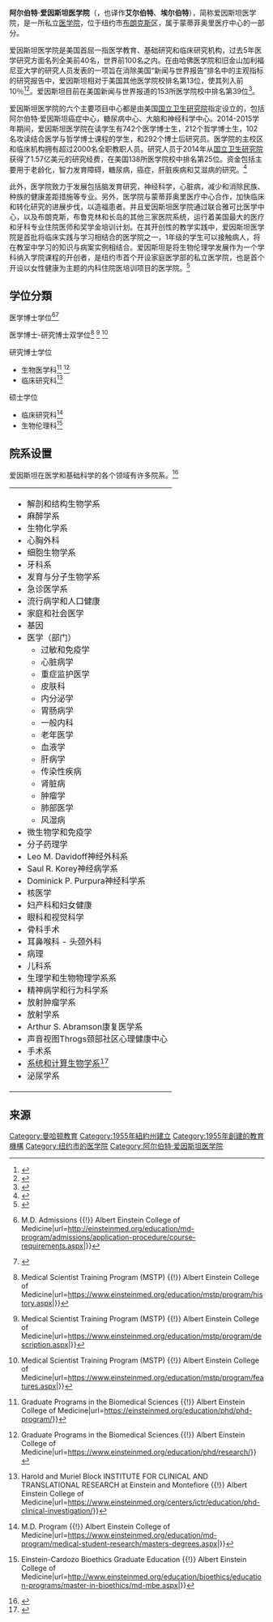 {{noteTA
|G1=US
}}
{{Expand language|time=2017-01-13T03:18:32+00:00}}
{{coord|40.850852|N|73.844949|W|display=title}}
{{Infobox university
|name=阿尔伯特·爱因斯坦医学院
|image=
|established=1953
|nickname=爱因斯坦医学院，爱因斯坦
|type=[[私立医学院|私立医学院]]
|dean=Gordon Tomaselli, M.D.
|state=[[纽约州|纽约州]] [[纽约市|纽约市]] [[布朗克斯区|布朗克斯区]]
|parent=[[Montefiore_医疗中心|Montefiore 医疗中心]]
|website=https://einsteinmed.org/
}}
'''阿尔伯特·爱因斯坦医学院'''（{{Lang-en|Albert Einstein College of Medicine}}，也译作'''艾尔伯特'''、'''埃尔伯特'''），简称爱因斯坦医学院，是一所私立[[医学院|医学院]]，位于纽约市[[布朗克斯|布朗克斯]]区，属于蒙蒂菲奥里医疗中心的一部分。

爱因斯坦医学院是美国首屈一指医学教育、基础研究和临床研究机构，过去5年医学研究方面名列全美前40名，世界前100名之内。在由哈佛医学院和旧金山加利福尼亚大学的研究人员发表的一项旨在消除美国“新闻与世界报告”排名中的主观指标的研究报告中，爱因斯坦相对于美国其他医学院校排名第13位，使其列入前10％<ref>{{cite journal|year=2015|title=What Makes a Top Research Medical School? A Call for a New Model to Evaluate Academic Physicians and Medical School Performance|journal=Academic Medicine|volume=90|pages=603–608|doi=10.1097/ACM.0000000000000646|pmid=25607941|vauthors=Goldstein MJ, Lunn MR, Peng L}}</ref><ref>{{cite news |title=New Med School Ranking Model Puts Einstein in Top 10 Percent |url=https://einsteinmed.org/news/1068/new-med-school-ranking-model-puts-einstein-in-top-10-percent/ |accessdate=2021-05-14}}</ref>。爱因斯坦目前在美国新闻与世界报道的153所医学院校中排名第39位<ref>{{cite web |title=2022 Best Medical Schools: Research |url=https://www.usnews.com/best-graduate-schools/top-medical-schools/research-rankings |accessdate=2021-05-13}}</ref>。

爱因斯坦医学院的六个主要项目中心都是由美国[[国立卫生研究院|国立卫生研究院]]指定设立的，包括阿尔伯特·爱因斯坦癌症中心，糖尿病中心、大脑和神经科学中心。2014-2015学年期间，爱因斯坦医学院在读学生有742个医学博士生，212个哲学博士生，102名攻读结合医学与哲学博士课程的学生，和292个博士后研究员。医学院的主校区和临床机构拥有超过2000名全职教职人员。研究人员于2014年从[[国立卫生研究院|国立卫生研究院]]获得了1.57亿美元的研究经费，在美国138所医学院校中排名第25位。资金包括主要用于老龄化，智力发育障碍，糖尿病，癌症，肝脏疾病和艾滋病的研究。<ref>{{cite web |url=http://einsteinmed.org/home/nih.asp |title=Academic Centers — Albert Einstein College of Medicine}}</ref> 

此外，医学院致力于发展包括脑发育研究，神经科学，心脏病，减少和消除民族、种族的健康差距措施等专业。另外，医学院与蒙蒂菲奥里医疗中心合作，加快临床和转化研究的进展步伐，以造福患者。并且爱因斯坦医学院通过联合雅可比医学中心，以及布朗克斯，布鲁克林和长岛的其他三家医院系统，运行着美国最大的医疗和牙科专业住院医师和奖学金培训计划。在其开创性的教学实践中，爱因斯坦医学院是首批将临床实践与学习相结合的医学院之一，1年级的学生可以接触病人，将在教室中学习的知识与病案实例相结合。爱因斯坦是将生物伦理学发展作为一个学科纳入学院课程的开创者，是纽约市首个开设家庭医学部的私立医学院，也是首个开设以女性健康为主题的内科住院医培训项目的医学院。<ref>{{cite web |title=Albert Einstein College of Medicine - A Brief History |url=https://einsteinmed.org/about/history/}}</ref>

==学位分類==
医学博士学位<ref>{{Cite web|title=Course Requirements {{!}} M.D. Admissions {{!}} Albert Einstein College of Medicine|url=http://einsteinmed.org/education/md-program/admissions/application-procedure/course-requirements.aspx|}}</ref><ref>{{Cite journal|last1=Kerrigan|first1=Noreen|last2=Akabas|first2=Myles H.|last3=Betzler|first3=Thomas F.|last4=Castaldi|first4=Maria|last5=Kelly|first5=Mary S.|last6=Levy|first6=Adam S.|last7=Reichgott|first7=Michael J.|last8=Ruberman|first8=Louise|last9=Dolan|first9=Siobhan M.|date=2016-02-03|title=Implementing competency based admissions at the Albert Einstein College of Medicine|journal=Medical Education Online|volume=21|page=30000|doi=10.3402/meo.v21.30000|issn=1087-2981|pmc=4742465|pmid=26847852}}</ref>

医学博士-研究博士双学位<ref>{{Cite web|last=|first=|date=|title=History {{!}} Medical Scientist Training Program (MSTP) {{!}} Albert Einstein College of Medicine|url=https://www.einsteinmed.org/education/mstp/program/history.aspx|}}</ref> <ref>{{Cite web|last=|first=|date=|title=Program Description {{!}} Medical Scientist Training Program (MSTP) {{!}} Albert Einstein College of Medicine|url=https://www.einsteinmed.org/education/mstp/program/description.aspx|}}</ref> <ref>{{Cite web|last=|first=|date=|title=Features {{!}} Medical Scientist Training Program (MSTP) {{!}} Albert Einstein College of Medicine|url=https://www.einsteinmed.org/education/mstp/program/features.aspx|}}</ref>

研究博士学位
*生物医学科<ref>{{Cite web|title=PhD Program {{!}} Graduate Programs in the Biomedical Sciences {{!}} Albert Einstein College of Medicine|url=https://einsteinmed.org/education/phd/phd-program/}}</ref> <ref>{{Cite web|title=Opportunities for Discovery at Einstein {{!}} Graduate Programs in the Biomedical Sciences {{!}} Albert Einstein College of Medicine|url=https://www.einsteinmed.org/education/phd/research/}}</ref>
*临床研究科<ref>{{Cite web|title=Ph.D. Concentration In Clinical Investigation (PCI) {{!}} Harold and Muriel Block INSTITUTE FOR CLINICAL AND TRANSLATIONAL RESEARCH at Einstein and Montefiore {{!}} Albert Einstein College of Medicine|url=https://www.einsteinmed.org/centers/ictr/education/phd-clinical-investigation/}}</ref>

硕士学位
*临床研究科<ref>{{Cite web|last=|first=|date=|title=Master Degree Programs {{!}} M.D. Program {{!}} Albert Einstein College of Medicine|url=https://www.einsteinmed.org/education/md-program/medical-student-research/masters-degrees.aspx|}}</ref>
*生物伦理科<ref>{{Cite web|last=|first=|date=|title=Einstein Students Complementing the M.D. with the M.B.E. {{!}} Einstein-Cardozo Bioethics Graduate Education {{!}} Albert Einstein College of Medicine|url=http://www.einsteinmed.org/education/bioethics/education-programs/master-in-bioethics/md-mbe.aspx|}}</ref>

==院系设置==
爱因斯坦在医学和基础科学的各个领域有许多院系。<ref>{{cite web |url= http://einsteinmed.org/home/academic.asp?parent=130 |title= Academic Departments - Albert Einstein College of Medicine}}</ref>
{|
| valign=top |
*解剖和结构生物学系 
*麻醉学系
*生物化学系
*心胸外科
*细胞生物学系
*牙科系
*发育与分子生物学系
*急诊医学系
*流行病学和人口健康
*家庭和社会医学
*基因
*医学（部门）
**过敏和免疫学
**心脏病学
**重症监护医学
**皮肤科
**内分泌学
**胃肠病学
**一般内科
**老年医学
**血液学
**肝病学
**传染性疾病
**肾脏病
**肿瘤学
**肺部医学
**风湿病
*微生物学和免疫学
*分子药理学
* Leo M. Davidoff神经外科系
* Saul R. Korey神经病学系
* Dominick P. Purpura神经科学系
*核医学
*妇产科和妇女健康
*眼科和视觉科学
*骨科手术
*耳鼻喉科 - 头颈外科
*病理
*儿科系
*生理学和生物物理学系系
*精神病学和行为科学系
*放射肿瘤学系
*放射学系
* Arthur S. Abramson康复医学系
*声音视图Throgs颈部社区心理健康中心
*手术系
*[[爱因斯坦医学院系统和计算生物学系|系统和计算生物学系]]<ref>{{cite web |title= Department of Systems and Computational Biology |url= http://einsteinmed.org/departments/systems-computational-biology/}}</ref>
*泌尿学系
|}

==来源==
{{reflist}}

{{纽约市的大学}}

{{Authority control}}
[[Category:曼哈顿教育|Category:曼哈顿教育]]
[[Category:1955年紐約州建立|Category:1955年紐約州建立]]
[[Category:1955年創建的教育機構|Category:1955年創建的教育機構]]
[[Category:纽约市的医学院|Category:纽约市的医学院]]
[[Category:阿尔伯特·爱因斯坦医学院|Category:阿尔伯特·爱因斯坦医学院]]